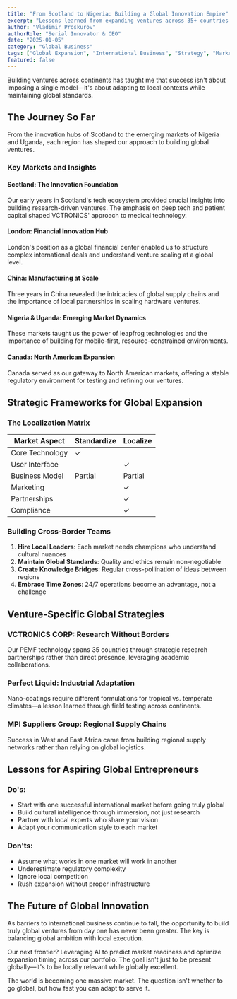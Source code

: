 ```yaml
---
title: "From Scotland to Nigeria: Building a Global Innovation Empire"
excerpt: "Lessons learned from expanding ventures across 35+ countries and navigating diverse markets."
author: "Vladimir Proskurov"
authorRole: "Serial Innovator & CEO"
date: "2025-01-05"
category: "Global Business"
tags: ["Global Expansion", "International Business", "Strategy", "Markets"]
featured: false
---
```


Building ventures across continents has taught me that success isn't about imposing a single model—it's about adapting to local contexts while maintaining global standards.

## The Journey So Far

From the innovation hubs of Scotland to the emerging markets of Nigeria and Uganda, each region has shaped our approach to building global ventures.

### Key Markets and Insights

#### Scotland: The Innovation Foundation
Our early years in Scotland's tech ecosystem provided crucial insights into building research-driven ventures. The emphasis on deep tech and patient capital shaped VCTRONICS' approach to medical technology.

#### London: Financial Innovation Hub
London's position as a global financial center enabled us to structure complex international deals and understand venture scaling at a global level.

#### China: Manufacturing at Scale
Three years in China revealed the intricacies of global supply chains and the importance of local partnerships in scaling hardware ventures.

#### Nigeria & Uganda: Emerging Market Dynamics
These markets taught us the power of leapfrog technologies and the importance of building for mobile-first, resource-constrained environments.

#### Canada: North American Expansion
Canada served as our gateway to North American markets, offering a stable regulatory environment for testing and refining our ventures.

## Strategic Frameworks for Global Expansion

### The Localization Matrix

| Market Aspect | Standardize | Localize |
|--------------|-------------|----------|
| Core Technology | ✓ | |
| User Interface | | ✓ |
| Business Model | Partial | Partial |
| Marketing | | ✓ |
| Partnerships | | ✓ |
| Compliance | | ✓ |

### Building Cross-Border Teams

1. **Hire Local Leaders**: Each market needs champions who understand cultural nuances
2. **Maintain Global Standards**: Quality and ethics remain non-negotiable
3. **Create Knowledge Bridges**: Regular cross-pollination of ideas between regions
4. **Embrace Time Zones**: 24/7 operations become an advantage, not a challenge

## Venture-Specific Global Strategies

### VCTRONICS CORP: Research Without Borders
Our PEMF technology spans 35 countries through strategic research partnerships rather than direct presence, leveraging academic collaborations.

### Perfect Liquid: Industrial Adaptation
Nano-coatings require different formulations for tropical vs. temperate climates—a lesson learned through field testing across continents.

### MPI Suppliers Group: Regional Supply Chains
Success in West and East Africa came from building regional supply networks rather than relying on global logistics.

## Lessons for Aspiring Global Entrepreneurs

### Do's:
- Start with one successful international market before going truly global
- Build cultural intelligence through immersion, not just research
- Partner with local experts who share your vision
- Adapt your communication style to each market

### Don'ts:
- Assume what works in one market will work in another
- Underestimate regulatory complexity
- Ignore local competition
- Rush expansion without proper infrastructure

## The Future of Global Innovation

As barriers to international business continue to fall, the opportunity to build truly global ventures from day one has never been greater. The key is balancing global ambition with local execution.

Our next frontier? Leveraging AI to predict market readiness and optimize expansion timing across our portfolio. The goal isn't just to be present globally—it's to be locally relevant while globally excellent.

The world is becoming one massive market. The question isn't whether to go global, but how fast you can adapt to serve it.